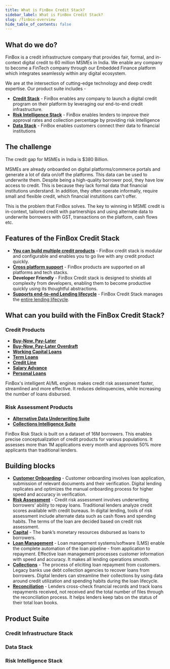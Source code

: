 ```yaml
---
title: What is FinBox Credit Stack?
sidebar_label: What is FinBox Credit Stack?
slug: /finbox-overview
hide_table_of_contents: false
---
```




## What do we do?


FinBox is a credit infrastructure company that provides fair, formal, and in-context digital credit to 60 million MSMEs in India. We enable any company to become a FinTech company through our Embedded Finance platform which integrates seamlessly within any digital ecosystem. 

We are at the intersection of cutting-edge technology and deep credit expertise. Our product suite includes -  

 - [**Credit Stack**](https://finbox.in/products/embedded-finance/) - FinBox enables any company to launch a digital credit program on their platform by leveraging our end-to-end credit infrastructure.
 - [**Risk Intelligence Stack**](https://finbox.in/products/risk-engine/) - FinBox enables lenders to improve their approval rates and collection percentage by providing risk intelligence 
 - [**Data Stack**](https://finbox.in/products/device-connect/) - FinBox enables customers connect their data to financial institutions




##  The challenge

The credit gap for MSMEs in India is $380 Billion.  

MSMEs are already onboarded on digital platforms/commerce portals and generate a lot of data on/off the platforms. This data can be used to underwrite them. Despite being a high-quality borrower pool, they have low access to credit. This is because they lack 
formal data that financial institutions understand. In addition, they often operate informally, require small and flexible credit, which financial instutitions can't offer.


This is the problem that FinBox solves. The key to winning in MSME credit is in-context, tailored credit with partnerships and using alternate data to underwrite borrowers with GST, transactions on the platform, cash flows etc.


## Features of the FinBox Credit Stack

 - [**You can build multiple credit products**](/finbox-overview#credit-products) - FinBox credit stack is modular and configurable and enables you to go live with any credit product quickly.
 - [**Cross platform support**](/integrations) - FinBox products are supported on all platforms and tech stacks.
 - **Developer Friendly** - FinBox Credit stack is designed to shields all complexity from developers, enabling them to become productive quickly using its thoughtful abstractions.
 - [**Supports end-to-end Lending lifecycle**](/finbox-overview#building-blocks-of-credit) - FinBox Credit Stack manages the [entire lending lifecycle](/finbox-overview#building-blocks-of-credit).

 

## What can you build with the FinBox Credit Stack?


### Credit Products

 - [**Buy-Now, Pay-Later**](/build/buy-now-pay-later)
 - [**Buy-Now, Pay-Later Overdraft**](/build/buy-now-pay-later-overdraft) 
 - [**Working Capital Loans**](/build/working-capital)
 - [**Term Loans**](build/term-loans) 
 - [**Credit Line**](build/credit-line)
 - [**Salary Advance**](build/salary-advance) 
 - [**Personal Loans**](/build/personal-loans)


FinBox's intelligent AI/ML engines makes credit risk assessment faster, streamlined and more effective.
It reduces delinquencies, while increasing the number of loans disbursed. 

<!--- [**Pay in N days**](/build/pay-in-n-days) 
[**Pay in N installments**](/build/pay-in-n-installments)  
 [**Khata Receivables Financing**](/build/khata-receivable)  
 [**Closed Loop Invoice Financing**](/build/closed-loop-invoice-financing) 
 -->

### Risk Assessment Products


 - [**Alternative Data Underwriting Suite**](build/alternate-data-underwriting) 
 - [**Collections Intelligence Suite**](build/collections-intelligence-suite)

FinBox Risk Stack is built on a dataset of 16M borrowers. 
This enables precise conceptualization of credit products for various populations. 
It assesses more than 1M applications every month and approves 50% more applicants than traditional lenders.







## Building blocks


- [**Customer Onboarding**](/block/customer-onboarding)  - Customer onboarding involves loan application, submission of relevant documents and their verification. Digital lending replicates and optimizes the manual onboarding process for higher speed and accuracy in verification.
- [**Risk Assessment**](/block/risk) - Credit risk assessment involves underwriting borrowers’ ability to repay loans. Traditional lenders analyze credit scores available with credit bureaus. In digital lending, tools of risk assessment include alternate data such as cash flows and spending habits. The terms of the loan are decided based on credit risk assessment.
- [**Capital**](block/capital) - The bank’s monetary resources disbursed as loans to borrowers. 
- [**Loan Management**](block/loan-management) - Loan management systems/software (LMS) enable the complete automation of the loan pipeline - from application to repayment. Effective loan management processes customer information with speed and accuracy. It makes all lending operations smooth. 
- [**Collections**](block/collections) - The process of eliciting loan repayment from customers. Legacy banks use debt collection agencies to recover loans from borrowers. Digital lenders can streamline their collections by using data around credit utilization and spending habits during the loan lifecycle.
- [**Reconciliation**](block/reconciliation) - Lenders cross-check financial records and track loans repayments received, not received and the total number of files through the reconciliation process. It helps lenders keep tabs on the status of their total loan books.

## Product Suite

### Credit Infrastructure Stack

<div class="row">
<div class="col">
  <RedisCard
    title="Buy-Now Pay-Later Stack"
    img="/img/icon-BNPL-Stack.svg"
    description="Offer BNPL inside your platform with a fully managed end-to-end lending journey"
    page="/products/buy-now-pay-later-stack"
  />
</div>


  <div class="col">
  <RedisCard
    title="Cashflow Based Lending Stack"
    img="/img/2-Cashflow based.svg"
    description="Lend to borrowers based on real-time cash flow and projected cash flow data"
    page="/products/cashflow-based-lending-stack"
  />
</div>
</div>

<div class="row">

<div class="col">
  <RedisCard
    title="Supply Chain Finance Stack"
    img="/img/supplychain.svg"
    description="Enable trade credit and consistent cashflow in your Supply Chain"
    page="/products/supply-chain-finance-stack"
  />
</div>


  <div class="col">
  <RedisCard
    title="No Code Credit Link"
    img="/img/No Code v2.svg"
    description="Offer credit on your platform without any integration"
    page="/products/no-code-credit-link"
  />
</div>
</div>




### Data Stack

<div class="row">

<div class="col">
  <RedisCard
    title="DeviceConnect"
    img="/img/2-Device Connect.svg"
    description="Leverage device data to build advanced underwriting models"
    page="/products/device-connect"
  />
</div>

 <div class="col">
    <RedisCard 
        title="BankConnect" 
        img="/img/icon-Bank Connect.svg"
        description="Enable users to share their bank statements and leverage automated bank statement analysis" 
        page="/products/bank-connect"
        />
 </div>
  </div>


### Risk Intelligence Stack

<div class="row">

<div class="col">
  <RedisCard
    title="Risk Engine"
    img="/img/2-Risk Engine.svg"
    description="Create accurate risk profile of your borrowers based on various data sources"
    page="/products/risk-engine"
  />
</div>

 <div class="col">
    <RedisCard 
        title="CollectX" 
        img="/img/icon-CollectX.svg"
        description="Collection prioritization and early warning system based on real-time cash flow data" 
        page="/products/collect-x"
        />
 </div>
  </div>